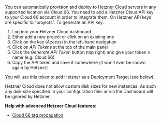 You can automatically provision and deploy to [Hetzner Cloud](https://www.hetzner.com/cloud) servers in any supported location via Cloud 66. You need to add a Hetzner Cloud API key to your Cloud 66 account in order to integrate them. On Hetzner API keys are specific to “projects”. To generate an API key:

1. Log into your Hetzner Cloud dashboard
2. Either add a new project or click on an existing one
3. Click on the key (*Access*) in the left-hand navigation
4. Click on *API Tokens* at the top of the main panel
5. Click the *Generate API Token* button (top right) and give your token a name (e.g. Cloud 66)
6. Copy the API token and save it somewhere (it won’t ever be shown again by Hetzner)

You will use this token to add Hetzner as a Deployment Target (see below).

<Callout type="info" title="Custom disk sizes aren’t supported">
Hetzner Cloud does not allow custom disk sizes for new instances. As such any disk size specified in your configuration files or via the Dashboard will be ignored by Hetzner.
</Callout>

**Help with advanced Hetzner Cloud features:**

* [Cloud 66 tag propagation](/docs/servers/tagging-components#propagation-of-tags-to-cloud-providers)